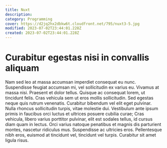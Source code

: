 ```yaml
---
title: Nuxt
description:
category: Programming
cover: https://d2jq2hx2dbkw6t.cloudfront.net/795/nuxt3-5.jpg
modified: 2023-07-02T23:44:01.228Z
created: 2023-07-02T23:44:01.228Z
---
```


# Curabitur egestas nisi in convallis aliquam

Nam sed leo at massa accumsan imperdiet consequat eu nunc. Suspendisse feugiat accumsan mi, vel sollicitudin ex varius eu. Vivamus at massa nisi. Praesent et dolor tellus. Quisque ac consequat lorem, ut tincidunt felis. Cras vehicula sem ut eros mollis sollicitudin. Sed egestas neque quis rutrum venenatis. Curabitur bibendum vel elit eget pulvinar. Nulla rhoncus sollicitudin turpis, vitae molestie dui. Vestibulum ante ipsum primis in faucibus orci luctus et ultrices posuere cubilia curae; Cras vehicula, libero varius porttitor pulvinar, elit est sodales tellus, id cursus diam quam in lectus. Orci varius natoque penatibus et magnis dis parturient montes, nascetur ridiculus mus. Suspendisse ac ultricies eros. Pellentesque nibh eros, euismod at tincidunt vel, tincidunt vel turpis. Curabitur sit amet ligula risus.